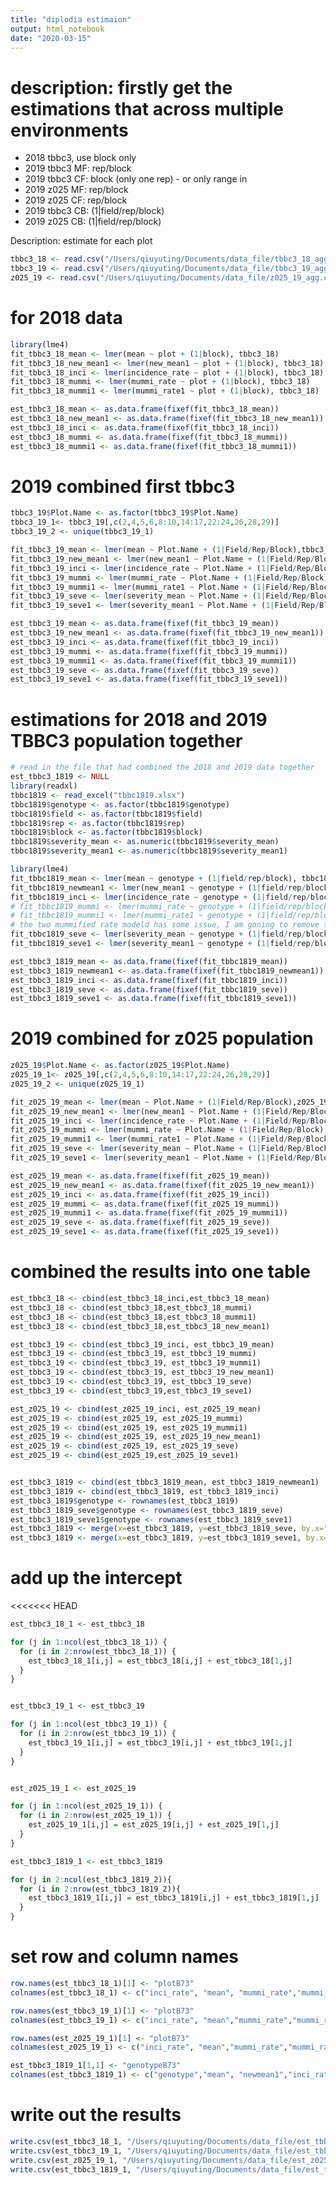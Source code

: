 ```yaml
---
title: "diplodia estimaion"
output: html_notebook
date: "2020-03-15"
---
```


# description: firstly get the estimations that across multiple environments
* 2018 tbbc3, use block only
* 2019 tbbc3 MF: rep/block
* 2019 tbbc3 CF: block (only one rep) - or only range in
*	2019 z025 MF: rep/block
* 2019 z025 CF: rep/block
* 2019 tbbc3 CB: (1|field/rep/block)
* 2019 z025 CB:  (1|field/rep/block)

Description: estimate for each plot 
```r
tbbc3_18 <- read.csv("/Users/qiuyuting/Documents/data_file/tbbc3_18_agg.csv", header = TRUE)
tbbc3_19 <- read.csv("/Users/qiuyuting/Documents/data_file/tbbc3_19_agg.csv", header = TRUE)
z025_19 <- read.csv("/Users/qiuyuting/Documents/data_file/z025_19_agg.csv", header = TRUE)
```


# for 2018 data
```r
library(lme4)
fit_tbbc3_18_mean <- lmer(mean ~ plot + (1|block), tbbc3_18)
fit_tbbc3_18_new_mean1 <- lmer(new_mean1 ~ plot + (1|block), tbbc3_18)
fit_tbbc3_18_inci <- lmer(incidence_rate ~ plot + (1|block), tbbc3_18)
fit_tbbc3_18_mummi <- lmer(mummi_rate ~ plot + (1|block), tbbc3_18)
fit_tbbc3_18_mummi1 <- lmer(mummi_rate1 ~ plot + (1|block), tbbc3_18)

est_tbbc3_18_mean <- as.data.frame(fixef(fit_tbbc3_18_mean))
est_tbbc3_18_new_mean1 <- as.data.frame(fixef(fit_tbbc3_18_new_mean1))
est_tbbc3_18_inci <- as.data.frame(fixef(fit_tbbc3_18_inci))
est_tbbc3_18_mummi <- as.data.frame(fixef(fit_tbbc3_18_mummi))
est_tbbc3_18_mummi1 <- as.data.frame(fixef(fit_tbbc3_18_mummi1))
```

# 2019 combined first tbbc3
```r
tbbc3_19$Plot.Name <- as.factor(tbbc3_19$Plot.Name)
tbbc3_19_1<- tbbc3_19[,c(2,4,5,6,8:10,14:17,22:24,26,28,29)]
tbbc3_19_2 <- unique(tbbc3_19_1)

fit_tbbc3_19_mean <- lmer(mean ~ Plot.Name + (1|Field/Rep/Block),tbbc3_19_2)
fit_tbbc3_19_new_mean1 <- lmer(new_mean1 ~ Plot.Name + (1|Field/Rep/Block),tbbc3_19_2)
fit_tbbc3_19_inci <- lmer(incidence_rate ~ Plot.Name + (1|Field/Rep/Block),tbbc3_19_2)
fit_tbbc3_19_mummi <- lmer(mummi_rate ~ Plot.Name + (1|Field/Rep/Block),tbbc3_19_2)
fit_tbbc3_19_mummi1 <- lmer(mummi_rate1 ~ Plot.Name + (1|Field/Rep/Block),tbbc3_19_2)
fit_tbbc3_19_seve <- lmer(severity_mean ~ Plot.Name + (1|Field/Rep/Block),tbbc3_19_2) 
fit_tbbc3_19_seve1 <- lmer(severity_mean1 ~ Plot.Name + (1|Field/Rep/Block),tbbc3_19_2)

est_tbbc3_19_mean <- as.data.frame(fixef(fit_tbbc3_19_mean))
est_tbbc3_19_new_mean1 <- as.data.frame(fixef(fit_tbbc3_19_new_mean1))
est_tbbc3_19_inci <- as.data.frame(fixef(fit_tbbc3_19_inci))
est_tbbc3_19_mummi <- as.data.frame(fixef(fit_tbbc3_19_mummi))
est_tbbc3_19_mummi1 <- as.data.frame(fixef(fit_tbbc3_19_mummi1))
est_tbbc3_19_seve <- as.data.frame(fixef(fit_tbbc3_19_seve))
est_tbbc3_19_seve1 <- as.data.frame(fixef(fit_tbbc3_19_seve1))
```


# estimations for 2018 and 2019 TBBC3 population together 
```r
# read in the file that had combined the 2018 and 2019 data together
est_tbbc3_1819 <- NULL
library(readxl)
tbbc1819 <- read_excel("tbbc1819.xlsx")
tbbc1819$genotype <- as.factor(tbbc1819$genotype)
tbbc1819$field <- as.factor(tbbc1819$field)
tbbc1819$rep <- as.factor(tbbc1819$rep)
tbbc1819$block <- as.factor(tbbc1819$block)
tbbc1819$severity_mean <- as.numeric(tbbc1819$severity_mean)
tbbc1819$severity_mean1 <- as.numeric(tbbc1819$severity_mean1)

library(lme4)
fit_tbbc1819_mean <- lmer(mean ~ genotype + (1|field/rep/block), tbbc1819)
fit_tbbc1819_newmean1 <- lmer(new_mean1 ~ genotype + (1|field/rep/block), tbbc1819)
fit_tbbc1819_inci <- lmer(incidence_rate ~ genotype + (1|field/rep/block), tbbc1819)
# fit_tbbc1819_mummi <- lmer(mummi_rate ~ genotype + (1|field/rep/block), tbbc1819)
# fit_tbbc1819_mummi1 <- lmer(mummi_rate1 ~ genotype + (1|field/rep/block), tbbc1819)
# the two mummified rate modeld has some issue, I am goning to remove them 
fit_tbbc1819_seve <- lmer(severity_mean ~ genotype + (1|field/rep/block), tbbc1819)
fit_tbbc1819_seve1 <- lmer(severity_mean1 ~ genotype + (1|field/rep/block), tbbc1819)

est_tbbc3_1819_mean <- as.data.frame(fixef(fit_tbbc1819_mean))
est_tbbc3_1819_newmean1 <- as.data.frame(fixef(fit_tbbc1819_newmean1))
est_tbbc3_1819_inci <- as.data.frame(fixef(fit_tbbc1819_inci))
est_tbbc3_1819_seve <- as.data.frame(fixef(fit_tbbc1819_seve))
est_tbbc3_1819_seve1 <- as.data.frame(fixef(fit_tbbc1819_seve1))
```




# 2019 combined for z025 population
```r
z025_19$Plot.Name <- as.factor(z025_19$Plot.Name)
z025_19_1<- z025_19[,c(2,4,5,6,8:10,14:17,22:24,26,28,29)]
z025_19_2 <- unique(z025_19_1)

fit_z025_19_mean <- lmer(mean ~ Plot.Name + (1|Field/Rep/Block),z025_19_2)
fit_z025_19_new_mean1 <- lmer(new_mean1 ~ Plot.Name + (1|Field/Rep/Block),z025_19_2) 
fit_z025_19_inci <- lmer(incidence_rate ~ Plot.Name + (1|Field/Rep/Block),z025_19_2)
fit_z025_19_mummi <- lmer(mummi_rate ~ Plot.Name + (1|Field/Rep/Block),z025_19_2) 
fit_z025_19_mummi1 <- lmer(mummi_rate1 ~ Plot.Name + (1|Field/Rep/Block),z025_19_2)  
fit_z025_19_seve <- lmer(severity_mean ~ Plot.Name + (1|Field/Rep/Block),z025_19_2) 
fit_z025_19_seve1 <- lmer(severity_mean1 ~ Plot.Name + (1|Field/Rep/Block),z025_19_2)

est_z025_19_mean <- as.data.frame(fixef(fit_z025_19_mean))
est_z025_19_new_mean1 <- as.data.frame(fixef(fit_z025_19_new_mean1))
est_z025_19_inci <- as.data.frame(fixef(fit_z025_19_inci))
est_z025_19_mummi <- as.data.frame(fixef(fit_z025_19_mummi))
est_z025_19_mummi1 <- as.data.frame(fixef(fit_z025_19_mummi1))
est_z025_19_seve <- as.data.frame(fixef(fit_z025_19_seve))
est_z025_19_seve1 <- as.data.frame(fixef(fit_z025_19_seve1))
```

# combined the results into one table
```r
est_tbbc3_18 <- cbind(est_tbbc3_18_inci,est_tbbc3_18_mean)
est_tbbc3_18 <- cbind(est_tbbc3_18,est_tbbc3_18_mummi)
est_tbbc3_18 <- cbind(est_tbbc3_18,est_tbbc3_18_mummi1)
est_tbbc3_18 <- cbind(est_tbbc3_18,est_tbbc3_18_new_mean1)

est_tbbc3_19 <- cbind(est_tbbc3_19_inci, est_tbbc3_19_mean)
est_tbbc3_19 <- cbind(est_tbbc3_19, est_tbbc3_19_mummi)
est_tbbc3_19 <- cbind(est_tbbc3_19, est_tbbc3_19_mummi1)
est_tbbc3_19 <- cbind(est_tbbc3_19, est_tbbc3_19_new_mean1)
est_tbbc3_19 <- cbind(est_tbbc3_19, est_tbbc3_19_seve)
est_tbbc3_19 <- cbind(est_tbbc3_19,est_tbbc3_19_seve1)

est_z025_19 <- cbind(est_z025_19_inci, est_z025_19_mean)
est_z025_19 <- cbind(est_z025_19, est_z025_19_mummi)
est_z025_19 <- cbind(est_z025_19, est_z025_19_mummi1)
est_z025_19 <- cbind(est_z025_19, est_z025_19_new_mean1)
est_z025_19 <- cbind(est_z025_19, est_z025_19_seve)
est_z025_19 <- cbind(est_z025_19,est_z025_19_seve1)


est_tbbc3_1819 <- cbind(est_tbbc3_1819_mean, est_tbbc3_1819_newmean1)
est_tbbc3_1819 <- cbind(est_tbbc3_1819, est_tbbc3_1819_inci)
est_tbbc3_1819$genotype <- rownames(est_tbbc3_1819)
est_tbbc3_1819_seve$genotype <- rownames(est_tbbc3_1819_seve)
est_tbbc3_1819_seve1$genotype <- rownames(est_tbbc3_1819_seve1)
est_tbbc3_1819 <- merge(x=est_tbbc3_1819, y=est_tbbc3_1819_seve, by.x="genotype", by.y="genotype",all=T)
est_tbbc3_1819 <- merge(x=est_tbbc3_1819, y=est_tbbc3_1819_seve1, by.x="genotype", by.y="genotype",all=T)

```


# add up the intercept
<<<<<<< HEAD
```r
est_tbbc3_18_1 <- est_tbbc3_18

for (j in 1:ncol(est_tbbc3_18_1)) {
  for (i in 2:nrow(est_tbbc3_18_1)) {
    est_tbbc3_18_1[i,j] = est_tbbc3_18[i,j] + est_tbbc3_18[1,j]
  }
}


est_tbbc3_19_1 <- est_tbbc3_19

for (j in 1:ncol(est_tbbc3_19_1)) {
  for (i in 2:nrow(est_tbbc3_19_1)) {
    est_tbbc3_19_1[i,j] = est_tbbc3_19[i,j] + est_tbbc3_19[1,j]
  }
}


est_z025_19_1 <- est_z025_19

for (j in 1:ncol(est_z025_19_1)) {
  for (i in 2:nrow(est_z025_19_1)) {
    est_z025_19_1[i,j] = est_z025_19[i,j] + est_z025_19[1,j]
  }
}

est_tbbc3_1819_1 <- est_tbbc3_1819

for (j in 2:ncol(est_tbbc3_1819_2)){
  for (i in 2:nrow(est_tbbc3_1819_2)){
    est_tbbc3_1819_1[i,j] = est_tbbc3_1819[i,j] + est_tbbc3_1819[1,j]
  }
}
```



# set row and column names
```r
row.names(est_tbbc3_18_1)[1] <- "plotB73"
colnames(est_tbbc3_18_1) <- c("inci_rate", "mean", "mummi_rate","mummi_rate1", "new_mean1")

row.names(est_tbbc3_19_1)[1] <- "plotB73"
colnames(est_tbbc3_19_1) <- c("inci_rate", "mean","mummi_rate","mummi_rate1","new_mean1","severity","severity_1")

row.names(est_z025_19_1)[1] <- "plotB73"
colnames(est_z025_19_1) <- c("inci_rate", "mean","mummi_rate","mummi_rate1","new_mean1","severity","severity_1")

est_tbbc3_1819_1[1,1] <- "genotypeB73"
colnames(est_tbbc3_1819_1) <- c("genotype","mean", "newmean1","inci_rate","severity","severity1")
```

# write out the results 
```r
write.csv(est_tbbc3_18_1, "/Users/qiuyuting/Documents/data_file/est_tbbc3_18.csv")
write.csv(est_tbbc3_19_1, "/Users/qiuyuting/Documents/data_file/est_tbbc3_19.csv")
write.csv(est_z025_19_1, "/Users/qiuyuting/Documents/data_file/est_z025_19.csv")
write.csv(est_tbbc3_1819_1, "/Users/qiuyuting/Documents/data_file/est_tbbc3_1819.csv")
```
